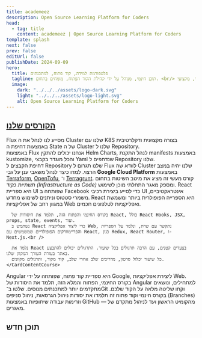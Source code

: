 ```yaml
---
title: academeez
description: Open Source Learning Platform for Coders
head:
  - tag: title
    content: academeez | Open Source Learning Platform for Coders
template: splash
next: false
prev: false
editUrl: false
publishDate: 2024-09-09
hero:
  title: פלטפורמת למידה, קוד פתוח, למתכנתים
  tagline: תוכן חינמי, מנוהל על ידי קהילת הקוד הפתוח, מומחים בתחום. <br/> לא צריך להירשם, תוכן פשוט, חינמי, מקצועי.
  image:
    dark: "../../../assets/logo-dark.svg"
    light: "../../../assets/logo-light.svg"
    alt: Open Source Learning Platform for Coders
---
```




## [הקורסים שלנו](/courses)

<CardGrid stagger>  
  <Card>
    <CardContentCourse title="Flux" slug="fluxcd" img="flux">
      Flux מסייע לנו לנהל את ה Cluster שלנו עם K8S בצורה מקצועית ודקלרטיבית באמצעות דחיפת ה State של ה Cluster שלנו ל Repository.
      <br />
      באמצעות Flux אנחנו יכולים להתקין Helm Charts, לנהל התקנת manifests באמצעות kustomize, והכל מוגדר בקבצי Yaml שנדחפים ל Repository שלנו.
      <br/>
      דחיפת הקבצים ל Repository שלנו תגרום ל Flux לוודא שה Cluster שלנו יהיה במצב הרצוי.      
    </CardContentCourse>    
  </Card>
  <Card>
    <CardContentCourse title="Terraform / OpenTofu" slug="terraform" img="terraform">
      למדו כיצד לנהל משאבי ענן על גבי <strong>Google Cloud Platform</strong> 
      באמצעות <a href="https://developer.hashicorp.com/terraform" target="_blank">Terraform</a>, 
      <a href="https://opentofu.org/" target="_blank">OpenTofu</a>, ו־
      <a href="https://terragrunt.gruntwork.io/" target="_blank">Terragrunt</a>. 
      קורס מעשי זה מציג את מיטב השיטות בתחום <em>תשתיות כקוד (Infrastructure as Code)</em> 
      ומספק מאגר התחלתי מוכן לשימוש.
    </CardContentCourse>    
  </Card>
  <Card>
    <CardContentCourse title="React">
      React היא ספריית UI שפותחה ב Facebook כדי לסייע ביצירת רכיבי UI אינטראקטיביים, משמרי סטטוס וניתנים לשימוש מחדש.  
      React היא הספרייה הפופולרית ביותר ומשמשת במגוון רחב של אפליקציות Web ואפליקציות לטלפונים חכמים. <br />
      
      בקורס החינמי והפתוח הזה, תלמד את היסודות של React, כולל React Hooks, JSX, props, state, events, ועוד.  
      נשתמש ב React כדי ליצור אפליקציה Web, נתקשר עם שרת, ונלמד על הספריות והפריימוורקים הפופולריים שמשמשים עם React, כגון Redux, React Router, ו- Next.js.<br />
      
      נלמד את React בצעדים קטנים, עם הרבה תרגולים בכל שיעור. התרגולים יכולים להתבצע באתר בעזרת העורך המקוון שלנו.
      כל שיעור יכלול סרטון, מדריכים שלב אחרי שלב, קוד מקור, ותרגולים מקוונים.
    </CardContentCourse>    
  </Card>
  <Card>
    <CardContentCourse title="Angular">
    Angular היא ספריית קוד פתוח, שפותחה על ידי Google, ליצירת אפליקציות Web.<br/>
    בקורס החינמי, הפתוח והמלא הזה, תלמד את היסודות של Angular למתחילים, ונושאים מתקדמים יותר למתכנתים מנוסים.    
    </CardContentCourse>
  </Card>
  <Card>
    <CardContentCourse title="Git">
      שלטו ב־Git וקחו שליטה מלאה על הקוד שלכם. בקורס חינמי וקוד פתוח זה תלמדו את יסודות ניהול הגרסאות, 
      ניהול סניפים (Branches) וזרימות עבודה שיתופיות באמצעות GitHub — מהקומיט הראשון ועד לניהול מתקדם של מאגרים.
    </CardContentCourse>
  </Card>
</CardGrid>

## תוכן חדש

<div dir="ltr">
<br/>
<LocalCourseCarousel title="Kubernetes / Flux" courseLink="kubernetes/flux" />

<br/>
<LocalCourseCarousel title="Angular" courseLink="angular" />

<br/>
<LocalCourseCarousel title="Git" courseLink="git" />

<br/>
<LocalCourseCarousel title="React" courseLink="react" />
</div>

<br/>
<LocalCourseCarousel title="Express" courseLink="express"/>

<br/>
<LocalCourseCarousel title="Node.JS" courseLink="nodejs"/>